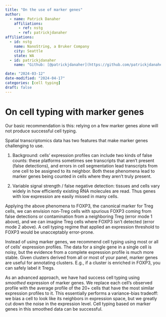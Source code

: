 ```yaml
---
title: "On the use of marker genes"
author:
  - name: Patrick Danaher
    affiliations:
      - ref: nstg
      - ref: patrickjdanaher
affiliations:
  - id: nstg
    name: NanoString, a Bruker Company
    city: Seattle
    state: WA
  - id: patrickjdanaher
    name: "Github: [@patrickjdanaher](https://github.com/patrickjdanaher)"

date: "2024-03-12"
date-modified: "2024-04-17"
categories: [cell typing]
draft: false
---
```


# On cell typing with marker genes

Our basic recommendation is this: relying on a few marker genes alone will not produce successful cell typing.

Spatial transcriptomics data has two features that make marker genes challenging to use.

1. Background: cells' expression profiles can include two kinds of false counts: these platforms 
sometimes see transcripts that aren't present (false detections), and errors in cell
segmentation lead transcripts from one cell to be assigned to its neighbor. 
Both these phenomena lead to marker genes being counted in cells where they aren't truly present. 

2. Variable signal strength / false negative detection: tissues and cells vary widely in how efficiently existing RNA 
molecules are read. Thus genes with low expression are easily missed in many cells.

Applying the above phenomena to FOXP3, the canonical marker for Treg cells, we can envision 
non-Treg cells with spurious FOXP3 coming from false detections or contamination from a neighboring Treg (error mode 1 above),
and we can imagine Treg cells where FOXP3 isn't detected (error mode 2 above). A cell typing regime that applied an expression
threshold to FOXP3 would be unacceptably error-prone.

Instead of using marker genes, we recommend cell typing using most or all of cells' 
expression profiles. The data for a single gene in a single cell is noisy, but the
evidence from a complete expression profile is much more stable. Given clusters derived from all or most of your panel, marker genes are useful 
for annotating clusters. E.g., if a cluster is enriched in FOXP3, you can safely label it Tregs.

As an advanced approach, we have had success cell typing using *smoothed* expression 
of marker genes. We replace each cell's observed profile with the average profile of
the 20+ cells that have the most similar expression profiles to it. This essentially
performs a variance-bias tradeoff: we bias a cell to look like its neighbors in expression space,
but we greatly cut down the noise in the expression level. Cell typing based on marker genes in
this smoothed data can be successful. 

